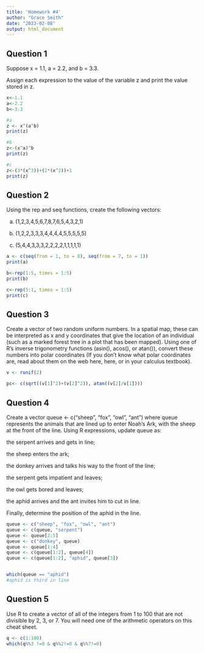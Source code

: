 ```yaml
---
title: 'Homework #4'
author: "Grace Smith"
date: "2023-02-08"
output: html_document
---
```


## Question 1
Suppose x = 1.1, a = 2.2, and b = 3.3.

Assign each expression to the value of the variable z and print the value stored in z.


```r
x<-1.1
a<-2.2
b<-3.3

#a
z <- x^(a^b)
print(z)

#b
z<-(x^a)^b
print(z)

#c
z<-(3*(x^3))+(2*(x^2))+1
print(z)


```

## Question 2

Using the rep and seq functions, create the following vectors:

a. (1,2,3,4,5,6,7,8,7,6,5,4,3,2,1)

b. (1,2,2,3,3,3,4,4,4,4,5,5,5,5,5)

c. (5,4,4,3,3,3,2,2,2,2,1,1,1,1,1)
```r
a <- c(seq(from = 1, to = 8), seq(from = 7, to = 1))
print(a)

b<-rep(1:5, times = 1:5)
print(b)

c<-rep(5:1, times = 1:5)
print(c)


```

## Question 3
Create a vector of two random uniform numbers. In a spatial map, these can be interpreted as x and y coordinates that give the location of an individual (such as a marked forest tree in a plot that has been mapped). Using one of R’s inverse trigonometry functions (asin(), acos(), or atan()), convert these numbers into polar coordinates (If you don’t know what polar coordinates are, read about them on the web here, here, or in your calculus textbook).
```r

v <- runif(2)

pc<- c(sqrt((v[1]^2)+(v[2]^2)), atan((v[2]/v[1])))

```


## Question 4
Create a vector queue <- c("sheep", "fox", "owl", "ant") where queue represents the animals that are lined up to enter Noah’s Ark, with the sheep at the front of the line. Using R expressions, update queue as:

the serpent arrives and gets in line;

the sheep enters the ark;

the donkey arrives and talks his way to the front of the line;

the serpent gets impatient and leaves;

the owl gets bored and leaves;

the aphid arrives and the ant invites him to cut in line.

Finally, determine the position of the aphid in the line.

```r
queue <- c("sheep", "fox", "owl", "ant")
queue <- c(queue, "serpent")
queue <- queue[2:5]
queue <- c("donkey", queue)
queue <- queue[1:4]
queue <- c(queue[1:2], queue[4])
queue <- c(queue[1:2], "aphid", queue[3])


which(queue == "aphid")
#aphid is third in line

```

## Question 5
Use R to create a vector of all of the integers from 1 to 100 that are not divisible by 2, 3, or 7. You will need one of the arithmetic operators on this cheat sheet.
```r
q <- c(1:100)
which(q%%3 !=0 & q%%2!=0 & q%%7!=0)



```


